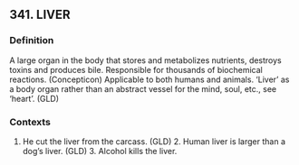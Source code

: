## 341. LIVER
### Definition
A large organ in the body that stores and metabolizes nutrients, destroys toxins and produces bile. Responsible for thousands of biochemical reactions. (Concepticon) Applicable to both humans and animals. ‘Liver’ as a body organ rather than an abstract vessel for the mind, soul, etc., see ‘heart’.  (GLD)

### Contexts
1. He cut the liver from the carcass. (GLD) 2. Human liver is larger than a dog’s liver. (GLD) 3. Alcohol kills the liver.

